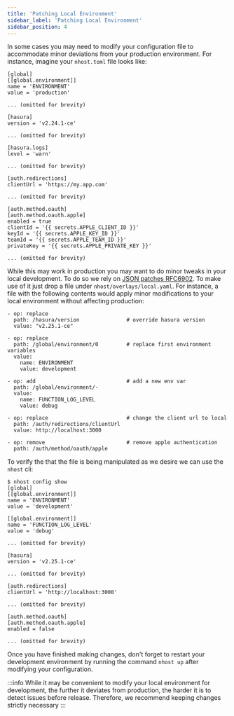 ```yaml
---
title: 'Patching Local Environment'
sidebar_label: 'Patching Local Environment'
sidebar_position: 4
---
```


In some cases you may need to modify your configuration file to accommodate minor deviations from your production environment. For instance, imagine your `nhost.toml` file looks like:

```
[global]
[[global.environment]]
name = 'ENVIRONMENT'
value = 'production'

... (omitted for brevity)

[hasura]
version = 'v2.24.1-ce'

... (omitted for brevity)

[hasura.logs]
level = 'warn'

... (omitted for brevity)

[auth.redirections]
clientUrl = 'https://my.app.com'

... (omitted for brevity)

[auth.method.oauth]
[auth.method.oauth.apple]
enabled = true
clientId = '{{ secrets.APPLE_CLIENT_ID }}'
keyId = '{{ secrets.APPLE_KEY_ID }}'
teamId = '{{ secrets.APPLE_TEAM_ID }}'
privateKey = '{{ secrets.APPLE_PRIVATE_KEY }}'

... (omitted for brevity)

```

While this may work in production you may want to do minor tweaks in your local development. To do so we rely on [JSON patches RFC6902](https://datatracker.ietf.org/doc/html/rfc6902). To make use of it just drop a file under `nhost/overlays/local.yaml`. For instance, a file with the following contents would apply minor modifications to your local environment without affecting production:

```
- op: replace
  path: /hasura/version               # override hasura version
  value: "v2.25.1-ce"

- op: replace
  path: /global/environment/0         # replace first environment variables
  value:
    name: ENVIRONMENT
    value: development

- op: add                             # add a new env var
  path: /global/environment/-
  value:
    name: FUNCTION_LOG_LEVEL
    value: debug

- op: replace                         # change the client url to local
  path: /auth/redirections/clientUrl
  value: http://localhost:3000

- op: remove                          # remove apple authentication
  path: /auth/method/oauth/apple
```

To verify the that the file is being manipulated as we desire we can use the `nhost` cli:

```
$ nhost config show
[global]
[[global.environment]]
name = 'ENVIRONMENT'
value = 'development'

[[global.environment]]
name = 'FUNCTION_LOG_LEVEL'
value = 'debug'

... (omitted for brevity)

[hasura]
version = 'v2.25.1-ce'

... (omitted for brevity)

[auth.redirections]
clientUrl = 'http://localhost:3000'

... (omitted for brevity)

[auth.method.oauth]
[auth.method.oauth.apple]
enabled = false

... (omitted for brevity)

```

Once you have finished making changes, don't forget to restart your development environment by running the command `nhost up` after modifying your configuration.

:::info
While it may be convenient to modify your local environment for development, the further it deviates from production, the harder it is to detect issues before release. Therefore, we recommend keeping changes strictly necessary
:::
